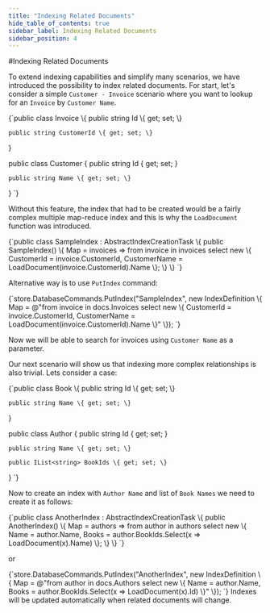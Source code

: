 ```yaml
---
title: "Indexing Related Documents"
hide_table_of_contents: true
sidebar_label: Indexing Related Documents
sidebar_position: 4
---
```



#Indexing Related Documents

To extend indexing capabilities and simplify many scenarios, we have introduced the possibility to index related documents. 
For start, let's consider a simple `Customer - Invoice` scenario where you want to lookup for an `Invoice` by `Customer Name`.

<TabItem value="indexing_related_documents_1" label="indexing_related_documents_1">
<CodeBlock language="csharp">
{`public class Invoice
\{
	public string Id \{ get; set; \}

	public string CustomerId \{ get; set; \}
\}

public class Customer
\{
	public string Id \{ get; set; \}

	public string Name \{ get; set; \}
\}
`}
</CodeBlock>
</TabItem>

Without this feature, the index that had to be created would be a fairly complex multiple map-reduce index and this is why the `LoadDocument` function was introduced.

<TabItem value="indexing_related_documents_2" label="indexing_related_documents_2">
<CodeBlock language="csharp">
{`public class SampleIndex : AbstractIndexCreationTask<Invoice>
\{
	public SampleIndex()
	\{
		Map = invoices => from invoice in invoices
						  select new
						  \{
							  CustomerId = invoice.CustomerId,
							  CustomerName = LoadDocument<Customer>(invoice.CustomerId).Name
						  \};
	\}
\}
`}
</CodeBlock>
</TabItem>

Alternative way is to use `PutIndex` command:

<TabItem value="indexing_related_documents_3" label="indexing_related_documents_3">
<CodeBlock language="csharp">
{`store.DatabaseCommands.PutIndex("SampleIndex", new IndexDefinition
\{
	Map = @"from invoice in docs.Invoices
			select new
			\{
				CustomerId = invoice.CustomerId,
				CustomerName = LoadDocument(invoice.CustomerId).Name
			\}"
\});
`}
</CodeBlock>
</TabItem>

Now we will be able to search for invoices using `Customer Name` as a parameter.

Our next scenario will show us that indexing more complex relationships is also trivial. Lets consider a case:

<TabItem value="indexing_related_documents_4" label="indexing_related_documents_4">
<CodeBlock language="csharp">
{`public class Book
\{
	public string Id \{ get; set; \}
	
	public string Name \{ get; set; \}
\}

public class Author
\{
	public string Id \{ get; set; \}

	public string Name \{ get; set; \}

	public IList<string> BookIds \{ get; set; \}
\}
`}
</CodeBlock>
</TabItem>

Now to create an index with `Author Name` and list of `Book Names` we need to create it as follows:

<TabItem value="indexing_related_documents_5" label="indexing_related_documents_5">
<CodeBlock language="csharp">
{`public class AnotherIndex : AbstractIndexCreationTask<Author>
\{
	public AnotherIndex()
	\{
		Map = authors => from author in authors
						 select new
							 \{
								 Name = author.Name,
								 Books = author.BookIds.Select(x => LoadDocument<Book>(x).Name)
							 \};
	\}
\}
`}
</CodeBlock>
</TabItem>

or

<TabItem value="indexing_related_documents_6" label="indexing_related_documents_6">
<CodeBlock language="csharp">
{`store.DatabaseCommands.PutIndex("AnotherIndex", new IndexDefinition
\{
	Map = @"from author in docs.Authors
			select new
			\{
				Name = author.Name,
				Books = author.BookIds.Select(x => LoadDocument(x).Id)
			\}"
\});
`}
</CodeBlock>
</TabItem>

<Admonition type="note" title="Note">
Indexes will be updated automatically when related documents will change.
</Admonition>